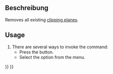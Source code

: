 <languages/>

{{Docnav/de
|[[FEM_ClippingPlaneAdd/de|SchnittebeneHinzufügen]]
|[[FEM_Examples/de|Beispiele]]
|[[FEM_Workbench|FEM]]
|IconL=FEM_ClippingPlaneAdd.svg
|IconR=FEM_Examples.svg
|IconC=Workbench_FEM.svg
}}

<div class="mw-translate-fuzzy">
{{GuiCommand/de
|Name=FEM ClippingPlaneRemoveAll
|Name/de=FEM AlleSchnittebenenEntfernen
|MenuLocation=Dienstprogramme → Alle Schnittebenen entfernen
|Workbenches=[[FEM_Workbench/de|FEM]]
|SeeAlso=[[FEM_tutorial/de|FEM Tutorium]]
}}
</div>

<span id="Description"></span>
==Beschreibung==

Removes all existing [[FEM_ClippingPlaneAdd|clipping planes]].

==Usage==

# There are several ways to invoke the command:
#* Press the {{Button|[[Image:FEM_ClippingPlaneRemoveAll.svg|16px]] [[FEM_ClippingPlaneRemoveAll|Remove all Clipping Planes]]}} button.
#* Select the {{MenuCommand|Utilities → [[Image:FEM_ClippingPlaneRemoveAll.svg|16px]] Remove all Clipping Planes}} option from the menu.

{{Docnav/de
|[[FEM_ClippingPlaneAdd/de|SchnittebeneHinzufügen]]
|[[FEM_Examples/de|Beispiele]]
|[[FEM_Workbench|FEM]]
|IconL=FEM_ClippingPlaneAdd.svg
|IconR=FEM_Examples.svg
|IconC=Workbench_FEM.svg
}}

{{FEM Tools navi{{#translation:}}}}
{{Userdocnavi{{#translation:}}}}